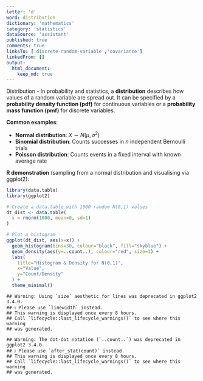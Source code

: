 ```yaml
---
letter: 'd'
word: distribution
dictionary: 'mathematics'
category: 'statistics'
dataSource: 'assistant'
published: true
comments: true
linksTo: ['discrete-random-variable','covariance']
linkedFrom: []
output:
  html_document:
    keep_md: true
---
```




<a id="distribution">Distribution</a> - In probability and statistics, a **distribution** describes how values of a random variable are spread out. It can be specified by a **probability density function (pdf)** for continuous variables or a **probability mass function (pmf)** for discrete variables.

**Common examples**:
- **Normal distribution**: $X \sim N(\mu, \sigma^2)$
- **Binomial distribution**: Counts successes in $n$ independent Bernoulli trials
- **Poisson distribution**: Counts events in a fixed interval with known average rate

**R demonstration** (sampling from a normal distribution and visualising via ggplot2):


``` r
library(data.table)
library(ggplot2)

# Create a data.table with 1000 random N(0,1) values
dt_dist <- data.table(
  x = rnorm(1000, mean=0, sd=1)
)

# Plot a histogram
ggplot(dt_dist, aes(x=x)) +
  geom_histogram(bins=30, colour="black", fill="skyblue") +
  geom_density(aes(y=..count..), colour="red", size=1) +
  labs(
    title="Histogram & Density for N(0,1)",
    x="Value",
    y="Count/Density"
  ) +
  theme_minimal()
```

```
## Warning: Using `size` aesthetic for lines was deprecated in ggplot2 3.4.0.
## ℹ Please use `linewidth` instead.
## This warning is displayed once every 8 hours.
## Call `lifecycle::last_lifecycle_warnings()` to see where this warning
## was generated.
```

```
## Warning: The dot-dot notation (`..count..`) was deprecated in ggplot2 3.4.0.
## ℹ Please use `after_stat(count)` instead.
## This warning is displayed once every 8 hours.
## Call `lifecycle::last_lifecycle_warnings()` to see where this warning
## was generated.
```

<Figure src="/dictionaries/mathematics/mathematics_statistics_d_distribution_files/unnamed-chunk-1-1.png">
	
</Figure>

